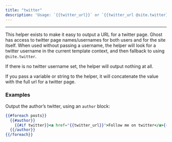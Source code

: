```yaml
---
title: "twitter"
description: 'Usage: `{{twitter_url}}` or `{{twitter_url @site.twitter}}` or `{{twitter_url "myfavouritepage"}}`'
---
```


***


This helper exists to make it easy to output a URL for a twitter page. Ghost has access to twitter page names/usernames for both users and for the site itself. When used without passing a username, the helper will look for a twitter username in the current template context, and then fallback to using `@site.twitter`.

If there is no twitter username set, the helper will output nothing at all.

If you pass a variable or string to the helper, it will concatenate the value with the full url for a twitter page.

### Examples

Output the author’s twitter, using an `author` block:

```handlebars
{{#foreach posts}}
  {{#author}}
    {{#if twitter}}<a href="{{twitter_url}}">Follow me on twitter</a>{{/if}}
  {{/author}}
{{/foreach}}
```